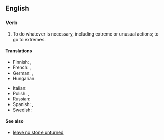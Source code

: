 ==English==

===Verb===
{{en-verb|*}}

# {{lb|en|idiomatic}} To do whatever is necessary, including extreme or unusual actions; to go to extremes.
#: {{ux|en|He would '''move heaven and earth''' to make sure his family is healthy.}}
#: {{syn|en|move mountains}}

====Translations====
{{trans-top|to go to extreme lengths}}
* Finnish: {{t|fi|kääntää maat ja taivaat nurin}}, {{t|fi|[[tehdä]] [[kaikki|kaikkensa]]}}
* French: {{t+|fr|remuer ciel et terre}}, {{t+|fr|déplacer des montagnes}}
* German: {{t+|de|Himmel und Hölle in Bewegung setzen}}, {{t|de|Himmel und Erde in Bewegung setzen}}
* Hungarian: {{t|hu|eget-földet megmozgat}}
{{trans-mid}}
* Italian: {{t|it|muovere cielo e terra}}
* Polish: {{t+|pl|poruszyć niebo i ziemię}}, {{t|pl|poruszać niebo i ziemię|impf}}
* Russian: {{t|ru|го́ры сверну́ть|pf}} {{qualifier|move mountains}}
* Spanish: {{t|es|mover cielo y tierra}}, {{t|es|mover Roma con Santiago}}
* Swedish: {{t|sv|röra upp himmel och jord}}
{{trans-bottom}}

====See also====
* [[leave no stone unturned]]